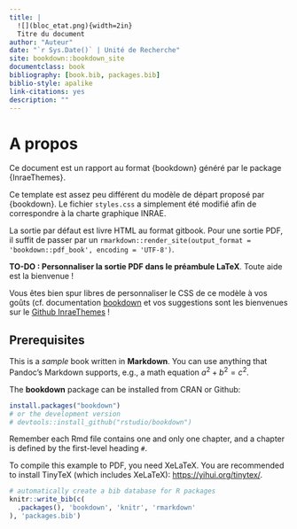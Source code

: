 ```yaml
--- 
title: |
  ![](bloc_etat.png){width=2in}  
  Titre du document
author: "Auteur"
date: "`r Sys.Date()` | Unité de Recherche"
site: bookdown::bookdown_site
documentclass: book
bibliography: [book.bib, packages.bib]
biblio-style: apalike
link-citations: yes
description: ""
---
```


# A propos

Ce document est un rapport au format {bookdown} généré par le package {InraeThemes}.

Ce template est assez peu différent du modèle de départ proposé par {bookdown}. Le fichier `styles.css` a simplement été modifié afin de correspondre à la charte graphique INRAE.

La sortie par défaut est livre HTML au format gitbook. Pour une sortie PDF, il suffit de passer par un `rmarkdown::render_site(output_format = 'bookdown::pdf_book', encoding = 'UTF-8')`. 

**TO-DO : Personnaliser la sortie PDF dans le préambule LaTeX**. Toute aide est la bienvenue !

Vous êtes bien spur libres de personnaliser le CSS de ce modèle à vos goûts (cf. documentation [bookdown](https://bookdown.org/) et vos suggestions sont les bienvenues sur le [Github InraeThemes](https://github.com/davidcarayon/InraeThemes/issues) !

##  Prerequisites

This is a _sample_ book written in **Markdown**. You can use anything that Pandoc's Markdown supports, e.g., a math equation $a^2 + b^2 = c^2$.

The **bookdown** package can be installed from CRAN or Github:

```r
install.packages("bookdown")
# or the development version
# devtools::install_github("rstudio/bookdown")
```

Remember each Rmd file contains one and only one chapter, and a chapter is defined by the first-level heading `#`.

To compile this example to PDF, you need XeLaTeX. You are recommended to install TinyTeX (which includes XeLaTeX): <https://yihui.org/tinytex/>.

```r
# automatically create a bib database for R packages
knitr::write_bib(c(
  .packages(), 'bookdown', 'knitr', 'rmarkdown'
), 'packages.bib')
```
